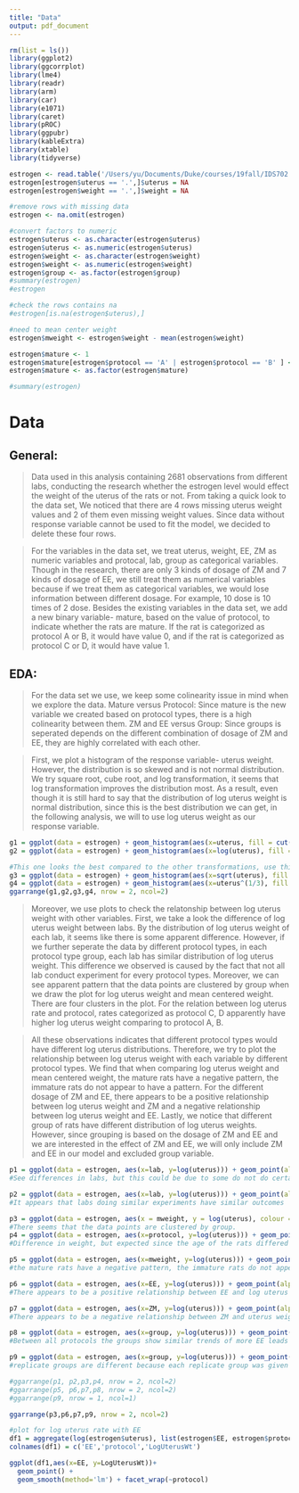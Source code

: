 ```yaml
---
title: "Data"
output: pdf_document
---
```


```r
rm(list = ls())
library(ggplot2)
library(ggcorrplot)
library(lme4)
library(readr)
library(arm)
library(car)
library(e1071)
library(caret)
library(pROC)
library(ggpubr)
library(kableExtra)
library(xtable)
library(tidyverse)
```

```r
estrogen <- read.table('/Users/yu/Documents/Duke/courses/19fall/IDS702.01 Modeling and Representation of Data/HW & LAB/Team Project 2/team-project-2-estrogen-bioassay-and-voting-in-nc-avengers/Data/bioassay.txt', header=T, sep=" ", colClasses = c('protocol' = 'factor'))
estrogen[estrogen$uterus == '.',]$uterus = NA
estrogen[estrogen$weight == '.',]$weight = NA

#remove rows with missing data
estrogen <- na.omit(estrogen)

#convert factors to numeric
estrogen$uterus <- as.character(estrogen$uterus)
estrogen$uterus <- as.numeric(estrogen$uterus)
estrogen$weight <- as.character(estrogen$weight)
estrogen$weight <- as.numeric(estrogen$weight)
estrogen$group <- as.factor(estrogen$group)
#summary(estrogen)
#estrogen

#check the rows contains na 
#estrogen[is.na(estrogen$uterus),]

#need to mean center weight
estrogen$mweight <- estrogen$weight - mean(estrogen$weight)

estrogen$mature <- 1
estrogen$mature[estrogen$protocol == 'A' | estrogen$protocol == 'B' ] <- 0
estrogen$mature <- as.factor(estrogen$mature)

#summary(estrogen)
```
# Data

## General:
>Data used in this analysis containing 2681 observations from different labs, 
conducting the research whether the estrogen level would effect the weight of the uterus of the rats or not.
From taking a quick look to the data set, We noticed that there are 4 rows missing uterus weight values and 2 of them even missing weight values. Since data without response variable cannot be used to fit the model, we decided to delete these four rows.

>For the variables in the data set, we treat uterus, weight, EE, ZM as numeric variables and protocal, lab, group as categorical variables.
Though in the research, there are only 3 kinds of dosage of ZM and 7 kinds of dosage of EE, we still treat them as numerical variables because if we treat them as categorical variables, we would lose information between different dosage. For example, 10 dose is 10 times of 2 dose.
Besides the existing variables in the data set, we add a new binary variable- mature, based on the value of protocol, to indicate whether the rats are mature. If the rat is categorized as protocol A or B, it would have value 0, and if the rat is categorized as protocol C or D, it would have value 1.

## EDA:
>For the data set we use, we keep some colinearity issue in mind when we explore the data.
Mature versus Protocol: Since mature is the new variable we created based on protocol types, there is a high colinearity between them.
ZM and EE versus Group: Since groups is seperated depends on the different combination of dosage of ZM and EE, they are highly correlated with each other.

>First, we plot a histogram of the response variable- uterus weight. However, the distribution is so skewed and is not normal distribution. We try square root, cube root, and log transformation, it seems that log transformation improves the distribution most. As a result, even though it is still hard to say that the distribution of log uterus weight is normal distribution, since this is the best distribution we can get, in the following analysis, we will to use log uterus weight as our response variable.

```r
g1 = ggplot(data = estrogen) + geom_histogram(aes(x=uterus, fill = cut(uterus, 100)), show.legend = FALSE)
g2 = ggplot(data = estrogen) + geom_histogram(aes(x=log(uterus), fill = cut(uterus, 100)),show.legend = FALSE)

#This one looks the best compared to the other transformations, use this for analysis
g3 = ggplot(data = estrogen) + geom_histogram(aes(x=sqrt(uterus), fill = cut(uterus, 100)), show.legend = FALSE)
g4 = ggplot(data = estrogen) + geom_histogram(aes(x=uterus^(1/3), fill = cut(uterus, 100)), show.legend = FALSE)
ggarrange(g1,g2,g3,g4, nrow = 2, ncol=2)
```

>Moreover, we use plots to check the relatonship between log uterus weight with other variables. First, we take a look the difference of log uterus weight between labs. By the distribution of log uterus weight of each lab, it seems like there is some apparent difference. However, if we further seperate the data by different protocol types, in each protocol type group, each lab has similar distribution of log uterus weight.
This difference we observed is caused by the fact that not all lab conduct experiment for every protocol types. Moreover, we can see apparent pattern that the data points are clustered by group when we draw the plot for log uterus weight and mean centered weight. There are four clusters in the plot. For the relation between log uterus rate and protocol, rates categorized as protocol C, D apparently have higher log uterus weight comparing to protocol A, B. 

>All these observations indicates that different protocol types would have different log uterus distributions. Therefore, we try to plot the relationship between log uterus weight with each variable by different protocol types. We find that when comparing log uterus weight and mean centered weight, the mature rats have a negative pattern, the immature rats do not appear to have a pattern. For the different dosage of ZM and EE, there appears to be a positive relationship between log uterus weight and ZM and a negative relationship between log uterus weight and EE. Lastly, we notice that different group of rats have different distribution of log uterus weights. However, since grouping is based on the dosage of ZM and EE and we are interested in the effect of ZM and EE, we will only include ZM and EE in our model and excluded group variable.


```r
p1 = ggplot(data = estrogen, aes(x=lab, y=log(uterus))) + geom_point(alpha = .5 , color = 'blue') + geom_smooth(method= 'lm' ,col= 'red3') + theme(axis.text.x = element_text(angle = 90))
#See differences in labs, but this could be due to some do not do certain protocols. Need to build the model to check

p2 = ggplot(data = estrogen, aes(x=lab, y=log(uterus))) + geom_point(alpha = .5 , color = 'blue') + geom_smooth(method= 'lm' ,col= 'red3') + facet_wrap(~protocol, ncol = 2) + theme(axis.text.x = element_text(angle = 90))
#It appears that labs doing similar experiments have similar outcomes

p3 = ggplot(data = estrogen, aes(x = mweight, y = log(uterus), colour = protocol)) + geom_point(alpha = .5 )  + theme(axis.text.x = element_text(angle = 90)) + xlab("Mean Centered Weight")
#There seems that the data points are clustered by group.
p4 = ggplot(data = estrogen, aes(x=protocol, y=log(uterus))) + geom_point(alpha = .5 , color = 'blue') + geom_smooth(method= 'lm' ,col= 'red3')
#Difference in weight, but expected since the age of the rats differed in the protocols

p5 = ggplot(data = estrogen, aes(x=mweight, y=log(uterus))) + geom_point(alpha = .5 , color = 'blue') + geom_smooth(method= 'lm' ,col= 'red3') + facet_wrap(~protocol, ncol = 2)
#the mature rats have a negative pattern, the immature rats do not appear to have a pattern

p6 = ggplot(data = estrogen, aes(x=EE, y=log(uterus))) + geom_point(alpha = .5 , color = 'blue') + geom_smooth(method= 'lm' ,col= 'red3') + facet_wrap(~protocol, ncol = 2)
#There appears to be a positive relationship between EE and log uterus weight

p7 = ggplot(data = estrogen, aes(x=ZM, y=log(uterus))) + geom_point(alpha = .5 , color = 'blue') + geom_smooth(method= 'lm' ,col= 'red3') + facet_wrap(~protocol, ncol = 2)
#There appears to be a negative relationship between ZM and uterus weight

p8 = ggplot(data = estrogen, aes(x=group, y=log(uterus))) + geom_point(alpha = .5 , color = 'blue') + geom_smooth(method= 'lm' ,col= 'red3')
#Between all protocols the groups show similar trends of more EE leads to higher uterus weight. Interaction between EE and ZM may be significant

p9 = ggplot(data = estrogen, aes(x=group, y=log(uterus))) + geom_point(alpha = .5, color = "blue") + geom_smooth(method= 'lm' ,col= 'red3') + facet_wrap(~protocol, ncol = 2)
#replicate groups are different because each replicate group was given a different dose of EE and ZM

#ggarrange(p1, p2,p3,p4, nrow = 2, ncol=2)
#ggarrange(p5, p6,p7,p8, nrow = 2, ncol=2)
#ggarrange(p9, nrow = 1, ncol=1)

ggarrange(p3,p6,p7,p9, nrow = 2, ncol=2)
```


```r
#plot for log uterus rate with EE
df1 = aggregate(log(estrogen$uterus), list(estrogen$EE, estrogen$protocol),mean)
colnames(df1) = c('EE','protocol','LogUterusWt')

ggplot(df1,aes(x=EE, y=LogUterusWt))+
  geom_point() +
  geom_smooth(method='lm') + facet_wrap(~protocol)
```